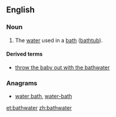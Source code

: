 ==English==

===Noun===
{{en-noun|-|s}}

# The [[water]] used in a [[bath]] ([[bathtub]]).

====Derived terms====
* [[throw the baby out with the bathwater]]

===Anagrams===
* [[water bath#English|water bath]], [[water-bath#English|water-bath]]

[[et:bathwater]]
[[zh:bathwater]]